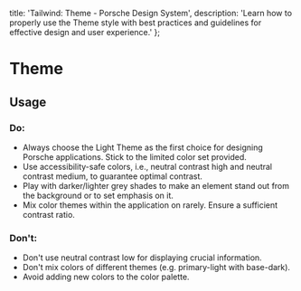 
  title: 'Tailwind: Theme - Porsche Design System',
  description: 'Learn how to properly use the Theme style with best practices and guidelines for effective design and user experience.'
};

# Theme

<TableOfContents headings={[]} />

## Usage

### Do:

- Always choose the Light Theme as the first choice for designing Porsche applications. Stick to the limited color set
provided.
- Use accessibility-safe colors, i.e., neutral contrast high and neutral contrast medium, to guarantee optimal contrast.
- Play with darker/lighter grey shades to make an element stand out from the background or to set emphasis on it.
- Mix color themes within the application on rarely. Ensure a sufficient contrast ratio.

### Don't:

- Don't use neutral contrast low for displaying crucial information.
- Don't mix colors of different themes (e.g. primary-light with base-dark).
- Avoid adding new colors to the color palette.